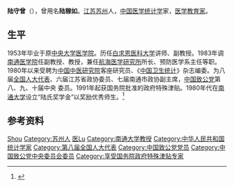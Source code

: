 '''陆守曾'''（{{bd|1928年||catIdx=L陆}}），曾用名'''陆稼如'''。[[江苏|江苏]][[苏州|苏州]]人，[[中华人民共和国|中国]][[医学统计学|医学统计学]]家，[[医学|医学]][[教育家|教育家]]。

== 生平 ==
1953年毕业于原[[國立中央大學_(南京)|中央大学]][[第四军医大学|医学院]]。历任[[白求恩医科大学|白求恩医科大学]]讲师、副教授。1983年调[[南通医学院|南通医学院]]任副教授、教授，兼任[[航海医学研究所|航海医学研究所]]所长、预防医学系主任等职。1980年以来受聘为[[中国中医研究院|中国中医研究院]]客座研究员、《[[中国卫生统计|中国卫生统计]]》杂志编委。为八届[[全国人大代表|全国人大代表]]、六届江苏省政协委员、七届南通市政协副主席，[[中国致公党|中国致公党]]第八、九、十届中央 委员。1991年起获国务院批准的政府特殊津贴。1980年代在[[南通大学|南通大学]]设立“陆氏奖学金”以奖励优秀师生。<ref>{{cite web |title=大学文化融合中的师德建设 |url=http://www.jyb.cn/zgjyb/four/200708/t20070826_107954.html |website=中国教育新闻网 |accessdate=2019-12-27 |archive-date=2019-12-27 |archive-url=https://web.archive.org/web/20191227040401/http://www.jyb.cn/zgjyb/four/200708/t20070826_107954.html |dead-url=no }}</ref>

== 参考资料 ==
{{reflist}}

{{Authority control}}
{{DEFAULTSORT:Lu陆}}
[[Category:陆姓|Shou]]
[[Category:苏州人|Category:苏州人]]
[[Category:國立中央大學大陸時期校友|医Lu]]
[[Category:南通大学教授|Category:南通大学教授]]
[[Category:中华人民共和国统计学家|Category:中华人民共和国统计学家]]
[[Category:第八届全国人大代表|Category:第八届全国人大代表]]
[[Category:中国致公党党员|Category:中国致公党党员]]
[[Category:中国致公党中央委员会委员|Category:中国致公党中央委员会委员]]
[[Category:享受国务院政府特殊津贴专家|Category:享受国务院政府特殊津贴专家]]
{{China-academic-bio-stub}}